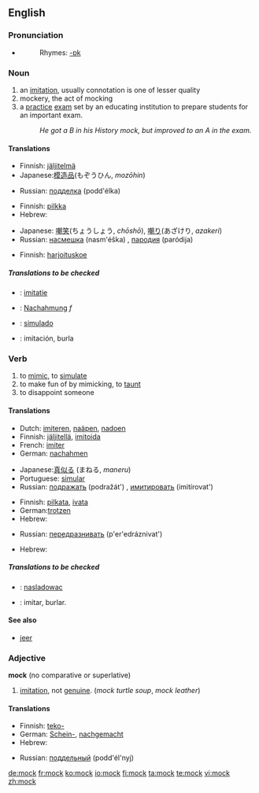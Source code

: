 ==English==

===Pronunciation===
*{{audio|en-us-mock.ogg|Audio (US)}}
*:Rhymes: [[Rhymes:English:-ɒk|-ɒk]]

=== Noun ===
{{en-noun}}
# an [[imitation]], usually connotation is one of lesser quality
# mockery, the act of mocking
# a [[practice]] [[exam]] set by an educating institution to prepare students for an important exam.
#: ''He got a B in his History mock, but improved to an A in the exam.''

==== Translations ====
{{trans-top|an imitation}}
*Finnish: [[jäljitelmä]]
*Japanese:[[模造品]](もぞうひん, ''mozōhin'')
{{trans-mid}}
*Russian: [[подделка]] (podd'élka) {{f}}
{{trans-bottom}}

{{trans-top|act of mocking}}
*Finnish: [[pilkka]]
*Hebrew: {{he-translation|סניטה|snitá}} {{f}}
{{trans-mid}}
*Japanese: [[嘲笑]](ちょうしょう, ''chōshō''), [[嘲り]](あざけり, ''azakeri'')
*Russian: [[насмешка]] (nasm'éška) {{f}}, [[пародия]] (paródija) {{f}}
{{trans-bottom}}

{{trans-top|a school exam}}
*Finnish: [[harjoituskoe]]
{{trans-mid}}
{{trans-bottom}}

===== Translations to be checked =====
{{checktrans}}
*{{ttbc|Dutch}}: [[imitatie]]
*{{ttbc|German}}: [[Nachahmung]] ''f''
*{{ttbc|Portuguese}}: [[simulado]]
*{{ttbc|Spanish}}: imitación, burla

=== Verb ===
{{en-verb}}

# to [[mimic]], to [[simulate]]
# to make fun of by mimicking, to [[taunt]]
# to disappoint someone

==== Translations ====
{{trans-top|to mimic}}
*Dutch: [[imiteren]], [[naäpen]], [[nadoen]]
*Finnish: [[jäljitellä]], [[imitoida]]
*French: [[imiter]]
*German: [[nachahmen]]
{{trans-mid}}
*Japanese:[[真似る]] (まねる, ''maneru'')
*Portuguese: [[simular]]
*Russian: [[подражать]] (podražát') {{impf}}, [[имитировать]] (imitírovat') {{impf}}
{{trans-bottom}}

{{trans-top|to taunt}}
*Finnish: [[pilkata]], [[ivata]]
*German:[[trotzen]]
*Hebrew: {{he-translation|לסנוט|lisnót}}
{{trans-mid}}
*Russian: [[передразнивать]] (p'er'edráznivat') {{impf}}
{{trans-bottom}}

{{trans-top|to disappoint someone}}
*Hebrew: {{he-translation|לאכזב|le`akhzév}}
{{trans-mid}}
{{trans-bottom}}

===== Translations to be checked =====
{{checktrans}}
*{{ttbc|Polish}}: [[nasladowac]]
*{{ttbc|Spanish}}: imitar, burlar.

==== See also ====
*[[jeer]]

=== Adjective ===
'''mock''' (no comparative or superlative)

# [[imitation]], not [[genuine]].  (''mock turtle soup'', ''mock leather'')

==== Translations ====
{{trans-top|imitation, not genuine}}
*Finnish: [[teko-]]
*German: [[Schein-]], [[nachgemacht]]
*Hebrew: {{he-translation|-דמה|-déme}}
{{trans-mid}}
*Russian: [[поддельный]] (podd'él'nyj) 
{{trans-bottom}}

[[de:mock]]
[[fr:mock]]
[[ko:mock]]
[[io:mock]]
[[fi:mock]]
[[ta:mock]]
[[te:mock]]
[[vi:mock]]
[[zh:mock]]